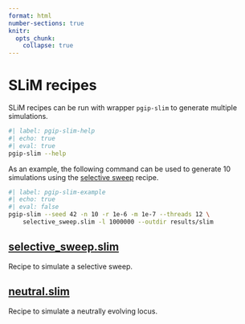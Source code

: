 ```yaml
---
format: html
number-sections: true
knitr:
  opts_chunk:
    collapse: true
---
```


# SLiM recipes {#sec-slim-recipes}

SLiM recipes can be run with wrapper `pgip-slim` to generate multiple
simulations.

```bash
#| label: pgip-slim-help
#| echo: true
#| eval: true
pgip-slim --help
```

As an example, the following command can be used to generate 10
simulations using the [selective sweep](@sec-slim-recipe-selective-sweep) recipe.

```bash
#| label: pgip-slim-example
#| echo: true
#| eval: false
pgip-slim --seed 42 -n 10 -r 1e-6 -m 1e-7 --threads 12 \
    selective_sweep.slim -l 1000000 --outdir results/slim
```

## [selective_sweep.slim](selective_sweep.slim) {#sec-slim-recipe-selective-sweep}

Recipe to simulate a selective sweep.

## [neutral.slim](neutral.slim)

Recipe to simulate a neutrally evolving locus.

